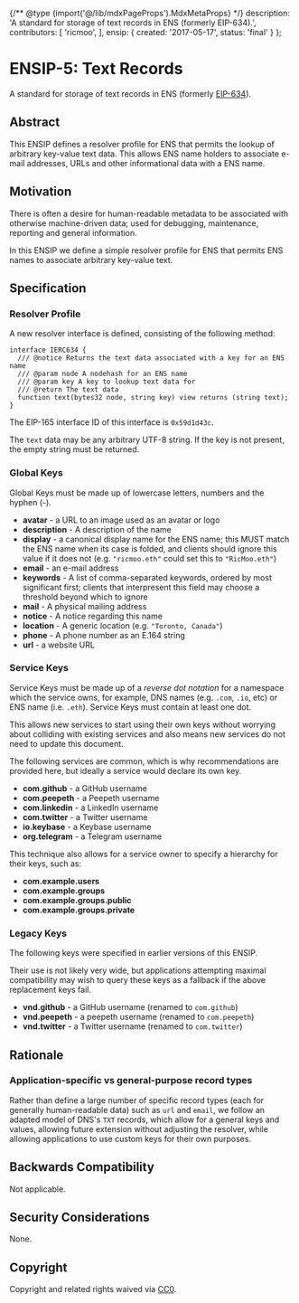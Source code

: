 {/** @type {import('@/lib/mdxPageProps').MdxMetaProps} */}
    description: 'A standard for storage of text records in ENS (formerly EIP-634).',
    contributors: [
        'ricmoo',
    ],
    ensip: {
      created: '2017-05-17',
      status: 'final'
    }
};

# ENSIP-5: Text Records

A standard for storage of text records in ENS (formerly [EIP-634](https://eips.ethereum.org/EIPS/eip-634)).

## Abstract

This ENSIP defines a resolver profile for ENS that permits the lookup of arbitrary key-value text data. This allows ENS name holders to associate e-mail addresses, URLs and other informational data with a ENS name.

## Motivation

There is often a desire for human-readable metadata to be associated with otherwise machine-driven data; used for debugging, maintenance, reporting and general information.

In this ENSIP we define a simple resolver profile for ENS that permits ENS names to associate arbitrary key-value text.

## Specification

### Resolver Profile

A new resolver interface is defined, consisting of the following method:

```solidity
interface IERC634 {
  /// @notice Returns the text data associated with a key for an ENS name
  /// @param node A nodehash for an ENS name
  /// @param key A key to lookup text data for
  /// @return The text data
  function text(bytes32 node, string key) view returns (string text);
}
```

The EIP-165 interface ID of this interface is `0x59d1d43c`.

The `text` data may be any arbitrary UTF-8 string. If the key is not present, the empty string must be returned.

### Global Keys

Global Keys must be made up of lowercase letters, numbers and the hyphen (-).

* **avatar** - a URL to an image used as an avatar or logo
* **description** - A description of the name
* **display** - a canonical display name for the ENS name; this MUST match the ENS name when its case is folded, and clients should ignore this value if it does not (e.g. `"ricmoo.eth"` could set this to `"RicMoo.eth"`)
* **email** - an e-mail address
* **keywords** - A list of comma-separated keywords, ordered by most significant first; clients that interpresent this field may choose a threshold beyond which to ignore
* **mail** - A physical mailing address
* **notice** - A notice regarding this name
* **location** - A generic location (e.g. `"Toronto, Canada"`)
* **phone** - A phone number as an E.164 string
* **url** - a website URL

### Service Keys

Service Keys must be made up of a _reverse dot notation_ for a namespace which the service owns, for example, DNS names (e.g. `.com`, `.io`, etc) or ENS name (i.e. `.eth`). Service Keys must contain at least one dot.

This allows new services to start using their own keys without worrying about colliding with existing services and also means new services do not need to update this document.

The following services are common, which is why recommendations are provided here, but ideally a service would declare its own key.

* **com.github** - a GitHub username
* **com.peepeth** - a Peepeth username
* **com.linkedin** - a LinkedIn username
* **com.twitter** - a Twitter username
* **io.keybase** - a Keybase username
* **org.telegram** - a Telegram username

This technique also allows for a service owner to specify a hierarchy for their keys, such as:

* **com.example.users**
* **com.example.groups**
* **com.example.groups.public**
* **com.example.groups.private**

### Legacy Keys

The following keys were specified in earlier versions of this ENSIP.

Their use is not likely very wide, but applications attempting maximal compatibility may wish to query these keys as a fallback if the above replacement keys fail.

* **vnd.github** - a GitHub username (renamed to `com.github`)
* **vnd.peepeth** - a peepeth username (renamed to `com.peepeth`)
* **vnd.twitter** - a Twitter username (renamed to `com.twitter`)

## Rationale

### Application-specific vs general-purpose record types

Rather than define a large number of specific record types (each for generally human-readable data) such as `url` and `email`, we follow an adapted model of DNS's `TXT` records, which allow for a general keys and values, allowing future extension without adjusting the resolver, while allowing applications to use custom keys for their own purposes.

## Backwards Compatibility

Not applicable.

## Security Considerations

None.

## Copyright

Copyright and related rights waived via [CC0](https://creativecommons.org/publicdomain/zero/1.0/).
